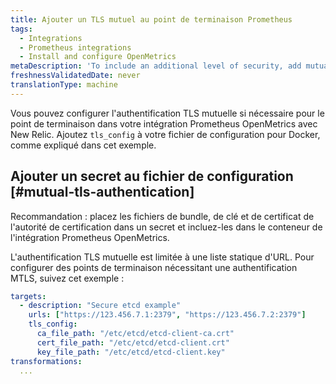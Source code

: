 ```yaml
---
title: Ajouter un TLS mutuel au point de terminaison Prometheus
tags:
  - Integrations
  - Prometheus integrations
  - Install and configure OpenMetrics
metaDescription: 'To include an additional level of security, add mutual TLS to your Docker or Kubernetes config file for the Prometheus OpenMetrics integration with New Relic.'
freshnessValidatedDate: never
translationType: machine
---
```


Vous pouvez configurer l&apos;authentification TLS mutuelle si nécessaire pour le point de terminaison dans votre intégration Prometheus OpenMetrics avec New Relic. Ajoutez `tls_config` à votre fichier de configuration pour Docker, comme expliqué dans cet exemple.

## Ajouter un secret au fichier de configuration [#mutual-tls-authentication]

Recommandation : placez les fichiers de bundle, de clé et de certificat de l&apos;autorité de certification dans un secret et incluez-les dans le conteneur de l&apos;intégration Prometheus OpenMetrics.

L&apos;authentification TLS mutuelle est limitée à une liste statique d&apos;URL. Pour configurer des points de terminaison nécessitant une authentification MTLS, suivez cet exemple :

```yml
targets:
  - description: "Secure etcd example"
    urls: ["https://123.456.7.1:2379", "https://123.456.7.2:2379"]
    tls_config:
      ca_file_path: "/etc/etcd/etcd-client-ca.crt"
      cert_file_path: "/etc/etcd/etcd-client.crt"
      key_file_path: "/etc/etcd/etcd-client.key"
transformations: 
  ...
```